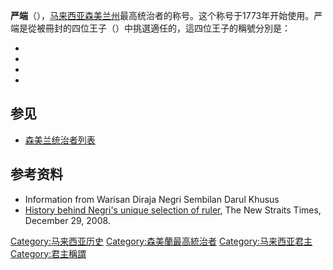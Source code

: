 {{other uses}}
{{expand|time=2011-04-27T18:22:03+00:00}}
{{Infobox monarchy
| border             = provincial
| royal_title        = 严端
| realm              = 森美兰
| type               = other3
| coatofarms         =
| coatofarms_article = 馬來西亞國旗
| image              =
| incumbent          = {{link-en|端古·慕力兹|Tuanku Muhriz}}
| other              =
| his/her            = His Royal
| heir_apparent      = 
| first_monarch      = [[Raja_Melewar|Raja Melewar]]
| date               = 1773
}}
'''严端'''（{{lang-ms|Yamtuan Besar, Yang di-Pertuan Besar}}），[[马来西亚|马来西亚]][[森美兰州|森美兰州]]最高统治者的称号。这个称号于1773年开始使用。严端是從被冊封的四位王子（{{lang|ms|Putera Yang Empat}}）中挑選適任的，這四位王子的稱號分別是：
* {{lang|ms|Tunku Besar Seri Menanti}}
* {{lang|ms|Tunku Laksamana}}
* {{lang|ms|Tunku Musa Serting}}
* {{lang|ms|Tunku Panglima Besar}}

==参见==
*[[马来西亚统治者列表#森美兰|森美兰统治者列表]]

==参考资料==
{{reflist}}
* Information from Warisan Diraja Negri Sembilan Darul Khusus
* [https://web.archive.org/web/20090122062014/http://www.nst.com.my/Current_News/NST/Monday/National/2438810/Article/index_html History behind Negri's unique selection of ruler], The New Straits Times, December 29, 2008.

[[Category:马来西亚历史|Category:马来西亚历史]]
[[Category:森美蘭最高統治者|Category:森美蘭最高統治者]]
[[Category:马来西亚君主|Category:马来西亚君主]]
[[Category:君主稱謂|Category:君主稱謂]]

{{Sultans and Yang di-Pertua Negeri}}